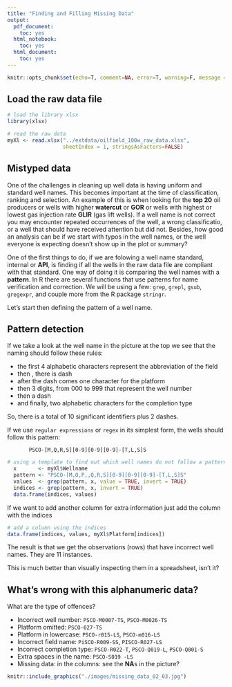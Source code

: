 ```yaml
---
title: "Finding and Filling Missing Data"
output:
  pdf_document:
    toc: yes
  html_notebook:
    toc: yes
  html_document:
    toc: yes
---
```


<!-- README.md is generated from README.Rmd. Please edit that file -->

```r
knitr::opts_chunk$set(echo=T, comment=NA, error=T, warning=F, message = F, fig.align = 'center', collapse=FALSE)
```


## Load the raw data file

```r
# load the library xlsx
library(xlsx)

# read the raw data
myXl <- read.xlsx("../extdata/oilfield_100w_raw_data.xlsx", 
                  sheetIndex = 1, stringsAsFactors=FALSE)
```

## Mistyped data
One of the challenges in cleaning up well data is having uniform and standard well names. This becomes important at the time of classification, ranking and selection. An example of this is when looking for the **top 20** oil producers or wells with higher **watercut** or **GOR** or wells with highest or lowest gas injection rate **GLIR** (gas lift wells). If a well name is not correct you may encounter repeated occurrences of the well, a wrong classificatio, or a well that should have received attention but did not. Besides, how good an analysis can be if we start with typos in the well names, or the well everyone is expecting doesn't show up in the plot or summary?

One of the first things to do, if we are folowing a well name standard, internal or **API**, is finding if all the wells in the raw data file are compliant with that standard. One way of doing it is comparing the well names with a **pattern**. In R there are several functions that use patterns for name verification and correction. We will be using a few: `grep`, `grepl`, `gsub`, `gregexpr`, and couple more from the R package `stringr`.

Let's start then defining the pattern of a well name.

## Pattern detection
If we take a look at the well name in the picture at the top we see that the naming should follow these rules:

* the first 4 alphabetic characters represent the abbreviation of the field
* then , there is dash
* after the dash comes one character for the platform
* then 3 digits, from 000 to 999 that represent the well number
* then a dash
* and finally, two alphabetic characters for the completion type

So, there is a total of 10 significant identifiers plus 2 dashes.

If we use `regular expressions` or `regex` in its simplest form, the wells should follow this pattern:

           PSCO-[M,Q,R,S][0-9][0-9][0-9]-[T,L,S]S
   
```r
# using a template to find out which well names do not follow a pattern
  x       <- myXl$Wellname
  pattern <- "PSCO-[M,O,P,,Q,R,S][0-9][0-9][0-9]-[T,L,S]S"
  values  <- grep(pattern, x, value = TRUE, invert = TRUE)
  indices <- grep(pattern, x, invert = TRUE)
  data.frame(indices, values)
```


If we want to add another column for extra information just add the column with the indices

```r
# add a column using the indices
data.frame(indices, values, myXl$Platform[indices])
```


The result is that we get the observations (rows) that have incorrect well names. They are 11 instances.

This is much better than visually inspecting them in a spreadsheet, isn't it?

## What's wrong with this alphanumeric data?

What are the type of offences?

* Incorrect well number: `PSCO-M0007-TS`, `PSCO-M0026-TS`
* Platform omitted: `PSCO-027-TS`
* Platform in lowercase: `PSCO-r015-LS`, `PSCO-m016-LS`
* Incorrect field name: `PiSCO-R009-SS`, `PISCO-R027-LS`
* Incorrect completion type: `PSCO-R022-T`, `PSCO-Q019-L`, `PSCO-Q001-S`
* Extra spaces in the name: `PSCO-S019 -LS`
* Missing data: in the columns: see the **NA**s in the picture?

```r
knitr::include_graphics("./images/missing_data_02_03.jpg")
```

